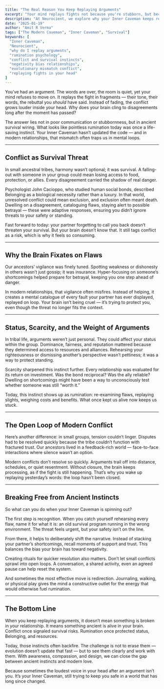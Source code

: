```yaml
---
title: "The Real Reason You Keep Replaying Arguments"
excerpt: "Your mind replays fights not because you're stubborn, but because ancient survival instincts still treat conflict as a threat. Understanding this mismatch helps you break free from endless loops."
description: "At Neurocient, we explore why your Inner Caveman keeps replaying arguments. From survival instincts around status and Belonging to the brain’s negativity bias, evolutionary mismatch explains why conflict lingers—and how to break the loop."
date: "2025-01-19"
author: "Amit R Verma"
tags: ["The Modern Caveman", "Inner Caveman", "Survival"]
keywords: [
  "Inner Caveman",
  "Neurocient",
  "why do I replay arguments",
  "rumination psychology",
  "conflict and survival instincts",
  "negativity bias relationships",
  "evolutionary mismatch conflict",
  "replaying fights in your head"
]
---
```



You’ve had an argument. The words are over, the room is quiet, yet your mind refuses to move on. It replays the fight in fragments — their tone, their words, the rebuttal you *should* have said. Instead of fading, the conflict grows louder inside your head. Why does your brain cling to disagreements long after the moment has passed?  

The answer lies not in poor communication or stubbornness, but in ancient survival wiring. What looks like pointless rumination today was once a life-saving instinct. Your Inner Caveman hasn’t updated the code — and in modern relationships, that mismatch often traps us in mental loops.  

---

## Conflict as Survival Threat  

In small ancestral tribes, harmony wasn’t optional; it was survival. A falling-out with someone in your group could mean losing access to food, protection, or allies. Every disagreement carried the shadow of real danger.  

Psychologist John Cacioppo, who studied human social bonds, described Belonging as a biological necessity rather than a luxury. In that world, unresolved conflict could mean exclusion, and exclusion often meant death. Dwelling on a disagreement, cataloguing flaws, staying alert to possible betrayal — these were adaptive responses, ensuring you didn’t ignore threats to your safety or standing.  

Fast forward to today: your partner forgetting to call you back doesn’t threaten your survival. But your brain doesn’t know that. It still tags conflict as a risk, which is why it feels so consuming.  

---

## Why the Brain Fixates on Flaws  

Our ancestors’ vigilance was finely tuned. Spotting weakness or dishonesty in others wasn’t just gossip; it was insurance. Hyper-focusing on someone’s shortcomings helped prepare for betrayal, keeping you one step ahead of danger.  

In modern relationships, that vigilance often misfires. Instead of helping, it creates a mental catalogue of every fault your partner has ever displayed, replayed on loop. Your brain isn’t being cruel — it’s trying to protect you, even though the threat no longer fits the context.  

---

## Status, Scarcity, and the Weight of Arguments  

In tribal life, arguments weren’t just personal. They could affect your status within the group. Dominance, fairness, and reputation mattered because they determined access to resources and alliances. Rehearsing your righteousness or dismissing another’s perspective wasn’t pettiness; it was a way to protect standing.  

Scarcity sharpened this instinct further. Every relationship was evaluated for its return on investment. Was the bond reciprocal? Was the ally reliable? Dwelling on shortcomings might have been a way to unconsciously test whether someone was still “worth it.”  

Today, this instinct shows up as rumination: re-examining flaws, replaying slights, weighing costs and benefits. What once kept us alive now keeps us stuck.  

---

## The Open Loop of Modern Conflict  

Here’s another difference: in small groups, tension couldn’t linger. Disputes had to be resolved quickly because the tribe couldn’t function with fractured trust. Our ancestors lived in a feedback-rich world — face-to-face interactions where silence wasn’t an option.  

Modern conflicts don’t resolve so quickly. Arguments trail off into distance, schedules, or quiet resentment. Without closure, the brain keeps processing, as if the fight is still happening. That’s why you wake up replaying yesterday’s words: the loop hasn’t been closed.  

---

## Breaking Free from Ancient Instincts  

So what can you do when your Inner Caveman is spinning out?  

The first step is recognition. When you catch yourself rehearsing every flaw, name it for what it is: an old survival program running in the wrong environment. The threat feels urgent, but your safety isn’t on the line.  

From there, it helps to deliberately shift the narrative. Instead of stacking your partner’s shortcomings, recall moments of support and trust. This balances the bias your brain has toward negativity.  

Creating rituals for quicker resolution also matters. Don’t let small conflicts sprawl into open loops. A conversation, a shared activity, even an agreed pause can help reset the system.  

And sometimes the most effective move is redirection. Journaling, walking, or physical play gives the mind a constructive outlet for the energy that would otherwise fuel rumination.  

---
<CavemanSpot
  prompt="Think of the last argument you couldn’t stop replaying. Was it really about the fight—or your brain staying on high alert for threats?"
  mode="inline"
/>
---

## The Bottom Line  

When you keep replaying arguments, it doesn’t mean something is broken in your relationship. It means something ancient is alive in your brain. Conflict once signaled survival risks. Rumination once protected status, Belonging, and resources.  

Today, those instincts often backfire. The challenge is not to erase them — evolution doesn’t update that fast — but to see them clearly and work with them. With awareness, compassion, and design, we can close the gap between ancient instincts and modern love.  

Because sometimes the loudest voice in your head after an argument isn’t you. It’s your Inner Caveman, still trying to keep you safe in a world that has long since changed.  
